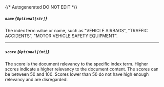 {/* Autogenerated DO NOT EDIT  */}
##### `name` *{`Optional[str]`}*
The index term value or name, such as "VEHICLE AIRBAGS", "TRAFFIC ACCIDENTS", "MOTOR VEHICLE SAFETY EQUIPMENT".

---
##### `score` *{`Optional[int]`}*
The score is the document relevancy to the specific index term. Higher scores indicate a higher relevancy to the document content. The scores can be between 50 and 100. Scores lower than 50 do not have high enough relevancy and are disregarded.


